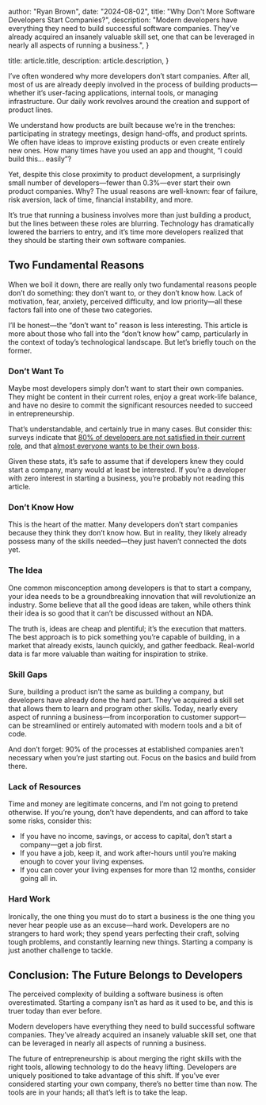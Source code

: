 

  author: "Ryan Brown",
  date: "2024-08-02",
  title: "Why Don't More Software Developers Start Companies?",
  description:
    "Modern developers have everything they need to build successful software companies. They’ve already acquired an insanely valuable skill set, one that can be leveraged in nearly all aspects of running a business.",
}

  title: article.title,
  description: article.description,
}


I’ve often wondered why more developers don’t start companies. After all, most of us are already deeply involved in the process of building products—whether it’s user-facing applications, internal tools, or managing infrastructure. Our daily work revolves around the creation and support of product lines.

We understand how products are built because we’re in the trenches: participating in strategy meetings, design hand-offs, and product sprints. We often have ideas to improve existing products or even create entirely new ones. How many times have you used an app and thought, “I could build this… easily”?

Yet, despite this close proximity to product development, a surprisingly small number of developers—fewer than 0.3%—ever start their own product companies. Why? The usual reasons are well-known: fear of failure, risk aversion, lack of time, financial instability, and more.

It’s true that running a business involves more than just building a product, but the lines between these roles are blurring. Technology has dramatically lowered the barriers to entry, and it’s time more developers realized that they should be starting their own software companies.

## Two Fundamental Reasons

When we boil it down, there are really only two fundamental reasons people don’t do something: they don’t want to, or they don’t know how. Lack of motivation, fear, anxiety, perceived difficulty, and low priority—all these factors fall into one of these two categories.

I’ll be honest—the “don’t want to” reason is less interesting. This article is more about those who fall into the “don’t know how” camp, particularly in the context of today’s technological landscape. But let’s briefly touch on the former.

### Don’t Want To

Maybe most developers simply don’t want to start their own companies. They might be content in their current roles, enjoy a great work-life balance, and have no desire to commit the significant resources needed to succeed in entrepreneurship.

That’s understandable, and certainly true in many cases. But consider this: surveys indicate that [80% of developers are not satisfied in their current role](https://survey.stackoverflow.co/2024/professional-developers#job-industry-and-satisfaction-job-sat), and that [almost everyone wants to be their own boss](https://www.businesswire.com/news/home/20230425005991/en/2023-Incfile-Small-Business-Trends-Survey-Reveals-90-of-Americans-Want-to-Be-Their-Own-Boss).

Given these stats, it’s safe to assume that if developers knew they could start a company, many would at least be interested. If you’re a developer with zero interest in starting a business, you’re probably not reading this article.

### Don’t Know How

This is the heart of the matter. Many developers don’t start companies because they think they don’t know how. But in reality, they likely already possess many of the skills needed—they just haven’t connected the dots yet.

### The Idea

One common misconception among developers is that to start a company, your idea needs to be a groundbreaking innovation that will revolutionize an industry. Some believe that all the good ideas are taken, while others think their idea is so good that it can’t be discussed without an NDA.

The truth is, ideas are cheap and plentiful; it’s the execution that matters. The best approach is to pick something you’re capable of building, in a market that already exists, launch quickly, and gather feedback. Real-world data is far more valuable than waiting for inspiration to strike.

### Skill Gaps

Sure, building a product isn’t the same as building a company, but developers have already done the hard part. They’ve acquired a skill set that allows them to learn and program other skills. Today, nearly every aspect of running a business—from incorporation to customer support—can be streamlined or entirely automated with modern tools and a bit of code.

And don’t forget: 90% of the processes at established companies aren’t necessary when you’re just starting out. Focus on the basics and build from there.

### Lack of Resources

Time and money are legitimate concerns, and I’m not going to pretend otherwise. If you’re young, don’t have dependents, and can afford to take some risks, consider this:

- If you have no income, savings, or access to capital, don’t start a company—get a job first.
- If you have a job, keep it, and work after-hours until you’re making enough to cover your living expenses.
- If you can cover your living expenses for more than 12 months, consider going all in.

### Hard Work

Ironically, the one thing you must do to start a business is the one thing you never hear people use as an excuse—hard work. Developers are no strangers to hard work; they spend years perfecting their craft, solving tough problems, and constantly learning new things. Starting a company is just another challenge to tackle.

## Conclusion: The Future Belongs to Developers

The perceived complexity of building a software business is often overestimated. Starting a company isn’t as hard as it used to be, and this is truer today than ever before.

Modern developers have everything they need to build successful software companies. They’ve already acquired an insanely valuable skill set, one that can be leveraged in nearly all aspects of running a business.

The future of entrepreneurship is about merging the right skills with the right tools, allowing technology to do the heavy lifting. Developers are uniquely positioned to take advantage of this shift. If you’ve ever considered starting your own company, there’s no better time than now. The tools are in your hands; all that’s left is to take the leap.